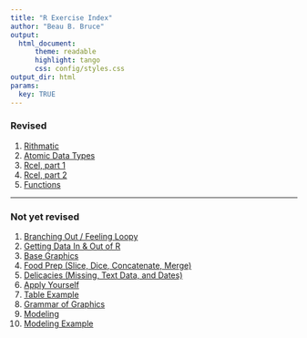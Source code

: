 ```yaml
---
title: "R Exercise Index"
author: "Beau B. Bruce"
output: 
  html_document:
      theme: readable
      highlight: tango
      css: config/styles.css
output_dir: html
params:
  key: TRUE
---
```


### Revised
1. [Rithmatic](rithmatic.html) 
1. [Atomic Data Types](atomic.html) 
1. [Rcel, part 1](rcel1.html) 
1. [Rcel, part 2](rcel2.html) 
1. [Functions](function.html) 

--------------------------

### Not yet revised
1. [Branching Out / Feeling Loopy](branchloop.html)  
1. [Getting Data In & Out of R](inout.html)
1. [Base Graphics](basegraph.html) 
1. [Food Prep (Slice, Dice, Concatenate, Merge)](foodprep.html) 
1. [Delicacies (Missing, Text Data, and Dates)](delicacies.html) 
1. [Apply Yourself](apply.html) 
1. [Table Example](tab_example.html) 
1. [Grammar of Graphics](ggplot.html) 
1. [Modeling](modeling.html) 
1. [Modeling Example](modelex.html)